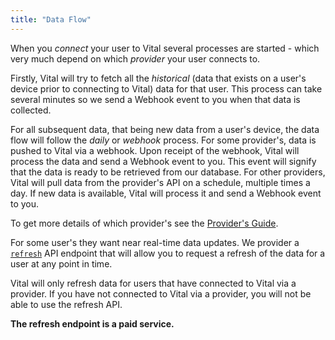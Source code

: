 ```yaml
---
title: "Data Flow"
---
```


When you _connect_ your user to Vital several processes are started - which very much depend
on which _provider_ your user connects to.

Firstly, Vital will try to fetch all the _historical_ (data that exists on
a user's device prior to connecting to Vital) data for that user. This process
can take several minutes so we send a Webhook event to you when that data is collected.

For all subsequent data, that being new data from a user's device, the data flow
will follow the _daily_ or _webhook_ process. For some provider's, data is pushed
to Vital via a webhook. Upon receipt of the webhook, Vital will process the data
and send a Webhook event to you. This event will signify that the data is ready to
be retrieved from our database. For other providers, Vital will pull data from
the provider's API on a schedule, multiple times a day. If new data is available,
Vital will process it and send a Webhook event to you.

To get more details of which provider's see the [Provider's Guide](/wearables/providers/introduction).

For some user's they want near real-time data updates. We provider a [`refresh`]() API endpoint
that will allow you to request a refresh of the data for a user at any point in time.

<Warning>

Vital will only refresh data for users that have connected to Vital via a provider.
If you have not connected to Vital via a provider, you will not be able to use the refresh API.

**The refresh endpoint is a paid service.**

</Warning>
